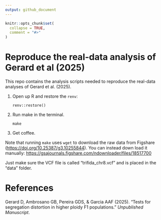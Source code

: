 ```yaml
---
output: github_document
---
```


<!-- README.md is generated from README.Rmd. Please edit that file -->

```r
knitr::opts_chunk$set(
  collapse = TRUE,
  comment = "#>"
)
```

# Reproduce the real-data analysis of Gerard et al (2025)

<!-- badges: start -->
<!-- badges: end -->

This repo contains the analysis scripts needed to reproduce the real-data analyses of Gerard et al. (2025).

1. Open up R and restore the `renv`:

    ```
    renv::restore()
    ```

2. Run make in the terminal.

    ```
    make
    ```

3. Get coffee.

Note that running `make` uses `wget` to download the raw data from Figshare (<https://doi.org/10.25387/g3.10255844>). You can instead down load it manually: <https://gsajournals.figshare.com/ndownloader/files/18517700>

Just make sure the VCF file is called "trifida_chr8.vcf" and is placed in the "data" folder.

# References

Gerard D, Ambrosano GB, Pereira GDS, & Garcia AAF (2025). "Tests for segregation distortion in higher ploidy F1 populations." *Unpublished Manuscript*.
